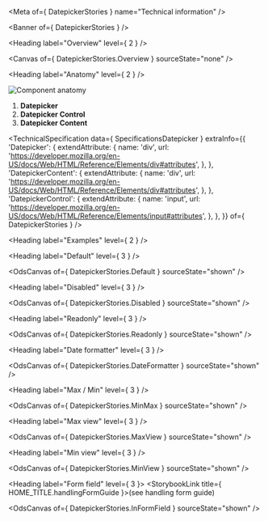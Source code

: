 
<Meta of={ DatepickerStories } name="Technical information" />

<Banner of={ DatepickerStories } />

<Heading label="Overview" level={ 2 } />

<Canvas of={ DatepickerStories.Overview } sourceState="none" />

<Heading label="Anatomy" level={ 2 } />

![Component anatomy](components/datepicker/anatomy-tech.png "Component anatomy")

1. **Datepicker**
1. **Datepicker Control**
1. **Datepicker Content**

<TechnicalSpecification
  data={ SpecificationsDatepicker }
  extraInfo={{
    'Datepicker': {
      extendAttribute: {
        name: 'div',
        url: 'https://developer.mozilla.org/en-US/docs/Web/HTML/Reference/Elements/div#attributes',
      },
    },
    'DatepickerContent': {
      extendAttribute: {
        name: 'div',
        url: 'https://developer.mozilla.org/en-US/docs/Web/HTML/Reference/Elements/div#attributes',
      },
    },
    'DatepickerControl': {
      extendAttribute: {
        name: 'input',
        url: 'https://developer.mozilla.org/en-US/docs/Web/HTML/Reference/Elements/input#attributes',
      },
    },
  }}
  of={ DatepickerStories } />

<Heading label="Examples" level={ 2 } />

<Heading label="Default" level={ 3 } />

<OdsCanvas of={ DatepickerStories.Default } sourceState="shown" />

<Heading label="Disabled" level={ 3 } />

<OdsCanvas of={ DatepickerStories.Disabled } sourceState="shown" />

<Heading label="Readonly" level={ 3 } />

<OdsCanvas of={ DatepickerStories.Readonly } sourceState="shown" />

<Heading label="Date formatter" level={ 3 } />

<OdsCanvas of={ DatepickerStories.DateFormatter } sourceState="shown" />

<Heading label="Max / Min" level={ 3 } />

<OdsCanvas of={ DatepickerStories.MinMax } sourceState="shown" />

<Heading label="Max view" level={ 3 } />

<OdsCanvas of={ DatepickerStories.MaxView } sourceState="shown" />

<Heading label="Min view" level={ 3 } />

<OdsCanvas of={ DatepickerStories.MinView } sourceState="shown" />

<Heading label="Form field" level={ 3 }>
  <StorybookLink title={ HOME_TITLE.handlingFormGuide }>(see handling form guide)</StorybookLink>
</Heading>

<OdsCanvas of={ DatepickerStories.InFormField } sourceState="shown" />
